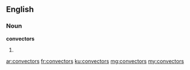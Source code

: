==English==

===Noun===
'''convectors'''

# {{plural of|convector}}

[[ar:convectors]]
[[fr:convectors]]
[[ku:convectors]]
[[mg:convectors]]
[[my:convectors]]